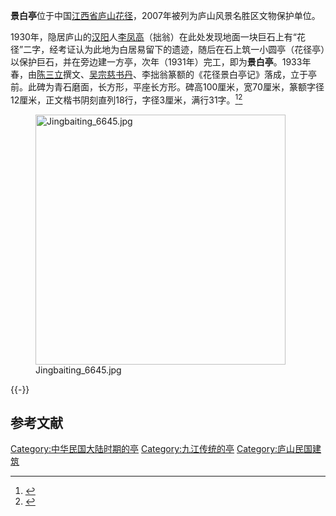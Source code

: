 {{coord|29|34|02|N|115|57|47|E|display=title|scale:10000}}
{{文物保护单位
| 级别 = 市县级
| 省名 = 江西省
| 市/县名 = 庐山风景名胜区
| 图片 = [[File:Jingbaiting_6646.jpg|230px]]
| 名称 = 景白亭
| 编号 = 
| 分类 = 
| 所在 = [[庐山|庐山]][[花径|花径]]
| 时代 = 1931年
| 登录 = 2007年6月5日
}}
'''景白亭'''位于中国[[江西省|江西省]][[庐山|庐山]][[花径|花径]]，2007年被列为庐山风景名胜区文物保护单位。

1930年，隐居庐山的[[汉阳|汉阳]]人[[李凤高|李凤高]]（拙翁）在此处发现地面一块巨石上有“花径”二字，经考证认为此地为白居易留下的遗迹，随后在石上筑一小圆亭（花径亭）以保护巨石，并在旁边建一方亭，次年（1931年）完工，即为'''景白亭'''。1933年春，由[[陈三立|陈三立]]撰文、[[吴宗慈|吴宗慈]][[书丹|书丹]]、李拙翁篆额的《花径景白亭记》落成，立于亭前。此碑为青石磨面，长方形，平座长方形。碑高100厘米，宽70厘米，篆额字径12厘米，正文楷书阴刻直列18行，字径3厘米，满行31字。<ref>{{Cite book |author=方国权, 苏茂, 方淳 |title=庐山旅游全书 |publisher=江西美术出版社 |year=2004 |pages=37-38 |isbn=7-80690-400-X}}</ref><ref>{{cite web |title=花径景白亭记 |publisher=庐山之家网 |url=http://www.mylushan.com/stone/2010613/2010613219418.html |accessdate=2011-04-22 |archive-date=2010-06-22 |archive-url=https://web.archive.org/web/20100622115626/http://www.mylushan.com/Stone/2010613/2010613219418.html |dead-url=no }}</ref>

[[File:Jingbaiting_6645.jpg|400px]]

{{wikisource|花徑景白亭記}}
{{-}}
==参考文献==
{{Reflist|2}}

{{DEFAULTSORT:J}}
[[Category:中华民国大陆时期的亭|Category:中华民国大陆时期的亭]]
[[Category:九江传统的亭|Category:九江传统的亭]]
[[Category:庐山民国建筑|Category:庐山民国建筑]]